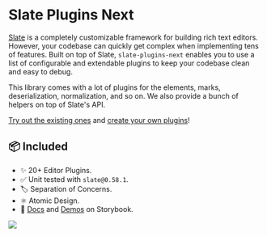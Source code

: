 
<Meta title="Docs/Intro" />

# Slate Plugins Next

[Slate](https://github.com/ianstormtaylor/slate/) is a completely
customizable framework for building rich text editors. However, your
codebase can quickly get complex when implementing tens of features.
Built on top of Slate, `slate-plugins-next` enables you to use a list of
configurable and extendable plugins to keep your codebase clean and easy
to debug.


This library comes with a lot of plugins for the elements, marks,
deserialization, normalization, and so on. We also provide a bunch of
helpers on top of Slate's API.

[Try out the existing ones](https://slate-plugins-next.netlify.app/?path=/story/plugins-playground--plugins)
and
[create your own plugins](https://slate-plugins-next.netlify.app/?path=/docs/docs-guide--page)!


## 📦 Included

- ✨ 20+ Editor Plugins.
- ✅ Unit tested with `slate@0.58.1`.
- 🏷️ Separation of Concerns.
- ⚛️ Atomic Design.
- 📖
  [Docs](https://slate-plugins-next.netlify.app/?path=/docs/docs-getting-started--page)
  and
  [Demos](https://slate-plugins-next.netlify.app/?path=/story/plugins-playground--plugins)
  on Storybook.

[<img src="https://www.netlify.app/img/global/badges/netlify-light.svg"/>](https://www.netlify.app)

